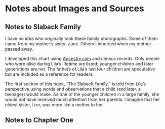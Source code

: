 # Notes about Images and Sources 

## Notes to Slaback Family 

I have no idea who originally took these family photographs. Some of them came from my mother's sister, June. Others I inherited when my mother passed away.

I developed this chart using [Ancestry.com](https://www.ancestry.com/) and census records. Only people who were alive during Lila’s lifetime are listed; younger children and later generations are not. The fathers of Lila's last four children are speculative but are included as a reference for readers.

The first section of this book, "The Slaback Family," is told from Lila's perspective using words and observations that a child (and later, a teenager) would make. As one of the younger children in a large family, she would not have received much attention from her parents. I imagine that her oldest sister, Izro, was more like a mother to her.

## Notes to Chapter One 


